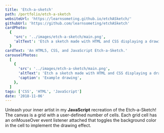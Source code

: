 ```yaml
---
title: 'Etch-a-sketch'
path: /portfolio/etch-a-sketch
websiteUrl: 'https://learnsometing.github.io/etchASketch/'
githubUrl: 'https://github.com/learnsometing/etchASketch'
cardPhoto:
  {
    'src': '../images/etch-a-sketch/main.png',
    'altText': 'Etch a sketch made with HTML and CSS displaying a drawing of a plant.',
  }
cardText: 'An HTML5, CSS, and JavaScript Etch-a-Sketch.'
carouselPhotos:
  [
    {
      'src': '../images/etch-a-sketch/main.png',
      'altText': 'Etch a sketch made with HTML and CSS displaying a drawing of a plant.',
      'caption': 'Example drawing',
    },
  ]
tags: ['CSS', 'HTML', 'JavaScript']
date: '2018-11-06'
---
```


<Grid item>
  <Typography variant={'body1'} className="description fade-in" gutterBottom>
    Unleash your inner artist in my <strong>JavaScript</strong> recreation of
    the Etch-a-Sketch!
  </Typography>
</Grid>
<Grid item>
  <Typography variant={'body1'} className="description fade-in" gutterBottom>
    The canvas is a grid with a user-defined number of cells. Each grid cell has
    an onMouseOver event listener attached that toggles the background color in
    the cell to implement the drawing effect.
  </Typography>
</Grid>
